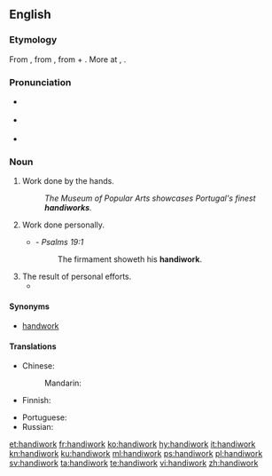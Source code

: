==English==

===Etymology===
From {{etyl|enm|en}} {{term|handiwerc|lang=enm}}, from {{etyl|ang|en}} {{m|ang|handġeweorc||work done by hand, creation}}, from {{term|hand||hand|lang=ang}} + {{m|ang|ġeweorc||work}}. More at {{l|en|hand}}, {{l|en|work}}.

===Pronunciation===
* {{a|RP}} {{IPA|/ˈhændiˌwɜːk/|lang=en}}
* {{a|GenAm}} {{IPA|/ˈhændiˌwɝk/|lang=en}}
* {{audio|en-us-handiwork.ogg|Audio (US)|lang=en}}

===Noun===
{{en-noun|-|s}}

# Work done by the hands.
#: ''The Museum of Popular Arts showcases Portugal's finest '''handiworks'''.''
# Work done personally.
#* {{rfdate}}  - ''Psalms 19:1''
#*: The firmament showeth his '''handiwork'''.
# The result of personal efforts.
#* {{quote-journal|year=2004|date=Fall|volume=28|issue=1|page=119-168|Title=The Antidiscrimination Eighth Amendment|author=Laurence Claus|journal=Harvard Journal of Law & Public Policy|passage=As a primary architect of the draft Constitution that emerged from Philadelphia in 1787, Madison substantially bore the burden of defending his '''handiwork''' in his home state.}}

====Synonyms====
* {{sense|work done by the hands}} [[handwork]]

====Translations====
{{trans-top|work done by the hands}}
* Chinese:
*: Mandarin: {{t+|cmn|手工|tr=shǒugōng|sc=Hani}}
* Finnish: {{t+|fi|käsityö}}
{{trans-mid}}
* Portuguese: {{t|pt|[[trabalho]] [[manual]]|m}}
* Russian: {{t+|ru|ручной|alt=ручная}} {{t+|ru|работа}}
{{trans-bottom}}

[[et:handiwork]]
[[fr:handiwork]]
[[ko:handiwork]]
[[hy:handiwork]]
[[it:handiwork]]
[[kn:handiwork]]
[[ku:handiwork]]
[[ml:handiwork]]
[[ps:handiwork]]
[[pl:handiwork]]
[[sv:handiwork]]
[[ta:handiwork]]
[[te:handiwork]]
[[vi:handiwork]]
[[zh:handiwork]]